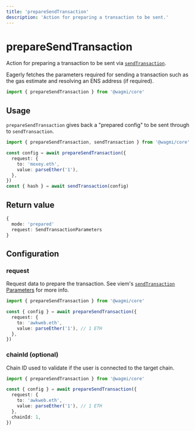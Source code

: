 ```yaml
---
title: 'prepareSendTransaction'
description: 'Action for preparing a transaction to be sent.'
---
```



# prepareSendTransaction

Action for preparing a transaction to be sent via [`sendTransaction`](/core/actions/sendTransaction).

Eagerly fetches the parameters required for sending a transaction such as the gas estimate and resolving an ENS address (if required).

```ts
import { prepareSendTransaction } from '@wagmi/core'
```

## Usage

`prepareSendTransaction` gives back a "prepared config" to be sent through to `sendTransaction`.

```ts
import { prepareSendTransaction, sendTransaction } from '@wagmi/core'

const config = await prepareSendTransaction({
  request: {
    to: 'moxey.eth',
    value: parseEther('1'),
  },
})
const { hash } = await sendTransaction(config)
```

## Return value

```ts
{
  mode: 'prepared'
  request: SendTransactionParameters
}
```

## Configuration

### request

Request data to prepare the transaction. See viem's [`sendTransaction` Parameters](https://viem.sh/docs/actions/wallet/sendTransaction.html#parameters) for more info.

```ts {4-7}
import { prepareSendTransaction } from '@wagmi/core'

const { config } = await prepareSendTransaction({
  request: {
    to: 'awkweb.eth',
    value: parseEther('1'), // 1 ETH
  },
})
```

### chainId (optional)

Chain ID used to validate if the user is connected to the target chain.

```ts {8}
import { prepareSendTransaction } from '@wagmi/core'

const { config } = await prepareSendTransaction({
  request: {
    to: 'awkweb.eth',
    value: parseEther('1'), // 1 ETH
  },
  chainId: 1,
})
```
